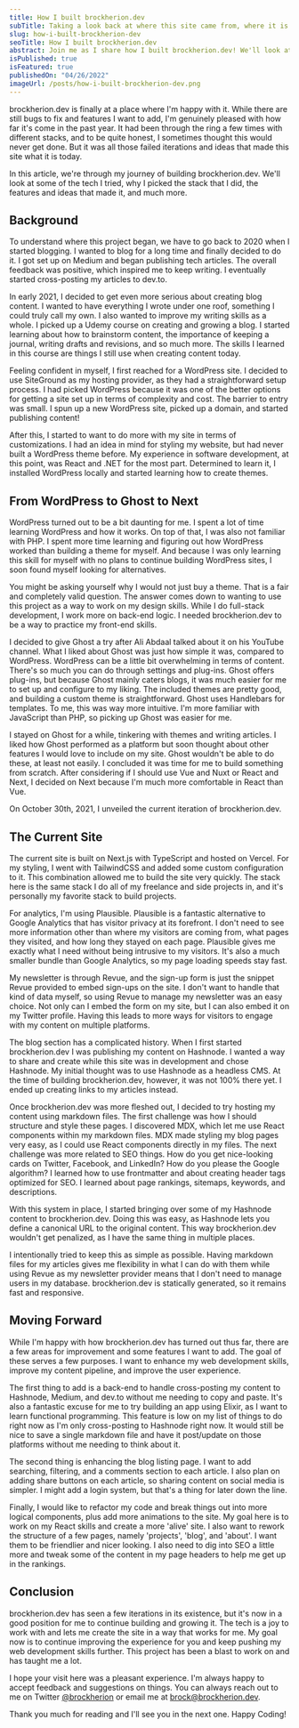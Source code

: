 ```yaml
---
title: How I built brockherion.dev
subTitle: Taking a look back at where this site came from, where it is now, and where it's going.
slug: how-i-built-brockherion-dev
seoTitle: How I built brockherion.dev
abstract: Join me as I share how I built brockherion.dev! We'll look at where it started, where it is now, and plans for the future.
isPublished: true
isFeatured: true
publishedOn: "04/26/2022"
imageUrl: /posts/how-i-built-brockherion-dev.png
---
```


<BlogBody>

brockherion.dev is finally at a place where I'm happy with it. While there are still bugs to fix and features I want to add, I'm genuinely pleased with how far it's come in the past year. It had been through the ring a few times with different stacks, and to be quite honest, I sometimes thought this would never get done. But it was all those failed iterations and ideas that made this site what it is today.

In this article, we're through my journey of building brockherion.dev. We'll look at some of the tech I tried, why I picked the stack that I did, the features and ideas that made it, and much more.

## Background

To understand where this project began, we have to go back to 2020 when I started blogging. I wanted to blog for a long time and finally decided to do it. I got set up on Medium and began publishing tech articles. The overall feedback was positive, which inspired me to keep writing. I eventually started cross-posting my articles to dev.to.

In early 2021, I decided to get even more serious about creating blog content. I wanted to have everything I wrote under one roof, something I could truly call my own. I also wanted to improve my writing skills as a whole. I picked up a Udemy course on creating and growing a blog. I started learning about how to brainstorm content, the importance of keeping a journal, writing drafts and revisions, and so much more. The skills I learned in this course are things I still use when creating content today.

Feeling confident in myself, I first reached for a WordPress site. I decided to use SiteGround as my hosting provider, as they had a straightforward setup process. I had picked WordPress because it was one of the better options for getting a site set up in terms of complexity and cost. The barrier to entry was small. I spun up a new WordPress site, picked up a domain, and started publishing content!

After this, I started to want to do more with my site in terms of customizations. I had an idea in mind for styling my website, but had never built a WordPress theme before. My experience in software development, at this point, was React and .NET for the most part. Determined to learn it, I installed WordPress locally and started learning how to create themes.

## From WordPress to Ghost to Next

WordPress turned out to be a bit daunting for me. I spent a lot of time learning WordPress and how it works. On top of that, I was also not familiar with PHP. I spent more time learning and figuring out how WordPress worked than building a theme for myself. And because I was only learning this skill for myself with no plans to continue building WordPress sites, I soon found myself looking for alternatives.

You might be asking yourself why I would not just buy a theme. That is a fair and completely valid question. The answer comes down to wanting to use this project as a way to work on my design skills. While I do full-stack development, I work more on back-end logic. I needed brockherion.dev to be a way to practice my front-end skills.

I decided to give Ghost a try after Ali Abdaal talked about it on his YouTube channel. What I liked about Ghost was just how simple it was, compared to WordPress. WordPress can be a little bit overwhelming in terms of content. There's so much you can do through settings and plug-ins. Ghost offers plug-ins, but because Ghost mainly caters blogs, it was much easier for me to set up and configure to my liking. The included themes are pretty good, and building a custom theme is straightforward. Ghost uses Handlebars for templates. To me, this was way more intuitive. I'm more familiar with JavaScript than PHP, so picking up Ghost was easier for me.

I stayed on Ghost for a while, tinkering with themes and writing articles. I liked how Ghost performed as a platform but soon thought about other features I would love to include on my site. Ghost wouldn't be able to do these, at least not easily. I concluded it was time for me to build something from scratch. After considering if I should use Vue and Nuxt or React and Next, I decided on Next because I'm much more comfortable in React than Vue.

On October 30th, 2021, I unveiled the current iteration of brockherion.dev.

## The Current Site

The current site is built on Next.js with TypeScript and hosted on Vercel. For my styling, I went with TailwindCSS and added some custom configuration to it. This combination allowed me to build the site very quickly. The stack here is the same stack I do all of my freelance and side projects in, and it's personally my favorite stack to build projects.

For analytics, I'm using Plausible. Plausible is a fantastic alternative to Google Analytics that has visitor privacy at its forefront. I don't need to see more information other than where my visitors are coming from, what pages they visited, and how long they stayed on each page. Plausible gives me exactly what I need without being intrusive to my visitors. It's also a much smaller bundle than Google Analytics, so my page loading speeds stay fast.

My newsletter is through Revue, and the sign-up form is just the snippet Revue provided to embed sign-ups on the site. I don't want to handle that kind of data myself, so using Revue to manage my newsletter was an easy choice. Not only can I embed the form on my site, but I can also embed it on my Twitter profile. Having this leads to more ways for visitors to engage with my content on multiple platforms.

The blog section has a complicated history. When I first started brockherion.dev I was publishing my content on Hashnode. I wanted a way to share and create while this site was in development and chose Hashnode. My initial thought was to use Hashnode as a headless CMS. At the time of building brockherion.dev, however, it was not 100% there yet. I ended up creating links to my articles instead.

Once brockherion.dev was more fleshed out, I decided to try hosting my content using markdown files. The first challenge was how I should structure and style these pages. I discovered MDX, which let me use React components within my markdown files. MDX made styling my blog pages very easy, as I could use React components directly in my files. The next challenge was more related to SEO things. How do you get nice-looking cards on Twitter, Facebook, and LinkedIn? How do you please the Google algorithm? I learned how to use frontmatter and about creating header tags optimized for SEO. I learned about page rankings, sitemaps, keywords, and descriptions.

With this system in place, I started bringing over some of my Hashnode content to brockherion.dev. Doing this was easy, as Hashnode lets you define a canonical URL to the original content. This way brockherion.dev wouldn't get penalized, as I have the same thing in multiple places.

I intentionally tried to keep this as simple as possible. Having markdown files for my articles gives me flexibility in what I can do with them while using Revue as my newsletter provider means that I don't need to manage users in my database. brockherion.dev is statically generated, so it remains fast and responsive.

## Moving Forward

While I'm happy with how brockherion.dev has turned out thus far, there are a few areas for improvement and some features I want to add. The goal of these serves a few purposes. I want to enhance my web development skills, improve my content pipeline, and improve the user experience.

The first thing to add is a back-end to handle cross-posting my content to Hashnode, Medium, and dev.to without me needing to copy and paste. It's also a fantastic excuse for me to try building an app using Elixir, as I want to learn functional programming. This feature is low on my list of things to do right now as I'm only cross-posting to Hashnode right now. It would still be nice to save a single markdown file and have it post/update on those platforms without me needing to think about it.

The second thing is enhancing the blog listing page. I want to add searching, filtering, and a comments section to each article. I also plan on adding share buttons on each article, so sharing content on social media is simpler. I might add a login system, but that's a thing for later down the line.

Finally, I would like to refactor my code and break things out into more logical components, plus add more animations to the site. My goal here is to work on my React skills and create a more 'alive' site. I also want to rework the structure of a few pages, namely 'projects', 'blog', and 'about'. I want them to be friendlier and nicer looking. I also need to dig into SEO a little more and tweak some of the content in my page headers to help me get up in the rankings.

## Conclusion

brockherion.dev has seen a few iterations in its existence, but it's now in a good position for me to continue building and growing it. The tech is a joy to work with and lets me create the site in a way that works for me. My goal now is to continue improving the experience for you and keep pushing my web development skills further. This project has been a blast to work on and has taught me a lot.

I hope your visit here was a pleasant experience. I'm always happy to accept feedback and suggestions on things. You can always reach out to me on Twitter [@brockherion](https://twitter.com/brockherion) or email me at [brock@brockherion.dev](mailto:brock@brockherion.dev).

Thank you much for reading and I'll see you in the next one. Happy Coding!

</BlogBody>
